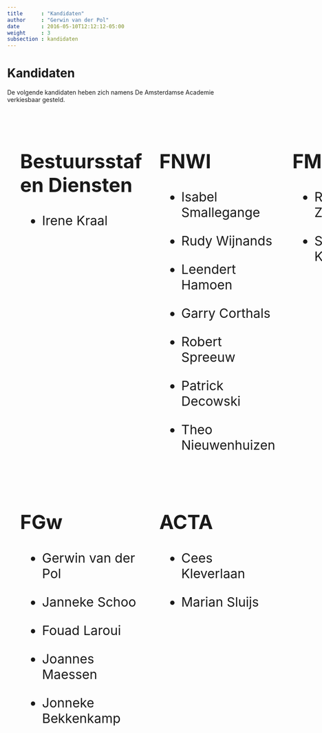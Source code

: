 ```yaml
---
title      : "Kandidaten"
author     : "Gerwin van der Pol"
date       : 2016-05-10T12:12:12-05:00
weight     : 3
subsection : kandidaten
---
```


# Kandidaten

De volgende kandidaten heben zich namens De Amsterdamse Academie verkiesbaar gesteld.

<style>
.grid-container {
  display: grid;
  grid-template-columns: auto auto auto;
  padding: 10px;
}
.grid-item {
  padding: 20px;
  font-size: 30px;
  text-align: left;
}

</style>

<div class="grid-container">
  <div class="grid-item">
  
## Bestuursstaf en Diensten

*  Irene Kraal
  
  </div>
  <div class="grid-item">
  
## FNWI

* Isabel Smallegange
* Rudy Wijnands
* Leendert Hamoen
* Garry Corthals
* Robert Spreeuw
* Patrick Decowski
* Theo Nieuwenhuizen
  
  </div>
  <div class="grid-item">
  
## FMG 

* Robert Zwitser
* Sharon Klinkenberg

  </div>  
  <div class="grid-item">
  
## FGw

* Gerwin van der Pol
* Janneke Schoo
* Fouad Laroui
* Joannes Maessen
* Jonneke Bekkenkamp
  
    </div>
  <div class="grid-item">
  
## ACTA

* Cees Kleverlaan
* Marian Sluijs
  
  </div>
</div>











